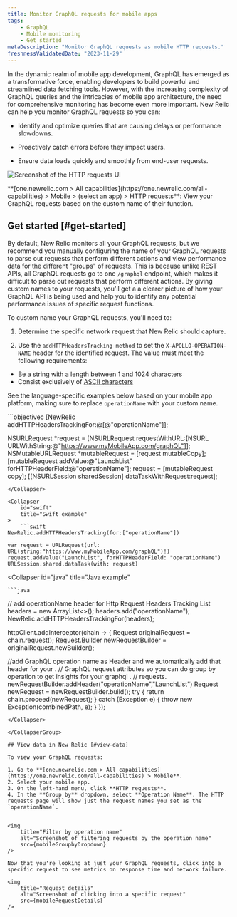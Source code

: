 ```yaml
---
title: Monitor GraphQL requests for mobile apps
tags:
    - GraphQL
    - Mobile monitoring
    - Get started
metaDescription: "Monitor GraphQL requests as mobile HTTP requests."
freshnessValidatedDate: "2023-11-29"
---
```






In the dynamic realm of mobile app development, GraphQL has emerged as a transformative force, enabling developers to build powerful and streamlined data fetching tools. However, with the increasing complexity of GraphQL queries and the intricacies of mobile app architecture, the need for comprehensive monitoring has become even more important. New Relic can help you monitor GraphQL requests so you can:

* Identify and optimize queries that are causing delays or performance slowdowns.

* Proactively catch errors before they impact users.

* Ensure data loads quickly and smoothly from end-user requests.

<img
    title="HTTP requests"
    alt="Screenshot of the HTTP requests UI"
    src={mobileMobileGraphqlRequests}
/>

<figcaption>
    **[one.newrelic.com > All capabilities](https://one.newrelic.com/all-capabilities) > Mobile > (select an app) > HTTP requests**: View your GraphQL requests based on the custom name of their function.
</figcaption>

## Get started [#get-started]

By default, New Relic monitors all your GraphQL requests, but we recommend you manually configuring the name of your GraphQL requests to parse out requests that perform different actions and view performance data for the different "groups" of requests. This is because unlike REST APIs, all GraphQL requests go to one `/graphql` endpoint, which makes it difficult to parse out requests that perform different actions. By giving custom names to your requests, you'll get a a clearer picture of how your GraphQL API is being used and help you to identify any potential performance issues of specific request functions.


To custom name your GraphQL requests, you'll need to:

1. Determine the specific network request that New Relic should capture.

2. Use the `addHTTPHeadersTracking method` to set the `X-APOLLO-OPERATION-NAME` header for the identified request. The value must meet the following requirements:

* Be a string with a length between 1 and 1024 characters
* Consist exclusively of [ASCII characters](https://www.ascii-code.com/characters)

See the language-specific examples below based on your mobile app platform, making sure to replace `operationName` with your custom name.

<CollapserGroup>
<Collapser
    id="objc"
    title="Objective-c example"
>
    ```objectivec
[NewRelic addHTTPHeadersTrackingFor:@[@"operationName"]];

NSURLRequest *request = [NSURLRequest requestWithURL:[NSURL URLWithString:@"https://www.myMobileApp.com/graphQL"]];
NSMutableURLRequest *mutableRequest = [request mutableCopy];
[mutableRequest addValue:@"LaunchList" forHTTPHeaderField:@"operationName"];
request = [mutableRequest copy];
[[NSURLSession sharedSession] dataTaskWithRequest:request];
```
</Collapser>

<Collapser
    id="swift"
    title="Swift example"
>
    ```swift
NewRelic.addHTTPHeadersTracking(for:["operationName"])
    
var request = URLRequest(url: URL(string:"https://www.myMobileApp.com/graphQL")!)
request.addValue("LaunchList", forHTTPHeaderField: "operationName")
URLSession.shared.dataTask(with: request)
```
</Collapser>

<Collapser
    id="java"
    title="Java example"
>
    ```java
// add operationName header for Http Request Headers Tracking
List<String> headers = new ArrayList<>(); 
headers.add("operationName"); 
NewRelic.addHTTPHeadersTrackingFor(headers);

httpClient.addInterceptor(chain -> {
   Request originalRequest = chain.request();
   Request.Builder newRequestBuilder = originalRequest.newBuilder();

   //add GraphQL operation name as Header and we automatically add that header for your
.   // GraphQL request attributes so you can do group by operation to get insights for your graphql
.   // requests.
   newRequestBuilder.addHeader("operationName","LaunchList")
   Request newRequest = newRequestBuilder.build();
   try {
       return chain.proceed(newRequest);
   } catch (Exception e) {
       throw new Exception(combinedPath, e);
   }
});
```
</Collapser>

</CollapserGroup>

## View data in New Relic [#view-data]

To view your GraphQL requests: 

1. Go to **[one.newrelic.com > All capabilities](https://one.newrelic.com/all-capabilities) > Mobile**.
2. Select your mobile app.
3. On the left-hand menu, click **HTTP requests**.
4. In the **Group by** dropdown, select **Operation Name**. The HTTP requests page will show just the request names you set as the `operationName`.


<img
    title="Filter by operation name"
    alt="Screenshot of filtering requests by the operation name"
    src={mobileGroupbyDropdown}
/>

Now that you're looking at just your GraphQL requests, click into a specific request to see metrics on response time and network failure.

<img
    title="Request details"
    alt="Screenshot of clicking into a specific request"
    src={mobileRequestDetails}
/>